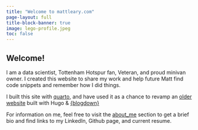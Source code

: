 ```yaml
---
title: "Welcome to mattleary.com"
page-layout: full
title-block-banner: true
image: lego-profile.jpeg
toc: false
---
```


## Welcome!

I am a data scientist, Tottenham Hotspur fan, Veteran, and proud minivan owner. I created this website to share my work and help future Matt find code snippets and remember how I did things.

I built this site with [quarto](https://quarto.org/), and have used it as a chance to revamp an [older website](https://github.com/mleary/blogdown) built with Hugo & [{blogdown}](https://bookdown.org)

For information on me, feel free to visit the [about_me](about.html) section to get a brief bio and find links to my LinkedIn, Github page, and current resume.
